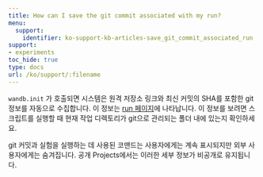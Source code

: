 ---
title: How can I save the git commit associated with my run?
menu:
  support:
    identifier: ko-support-kb-articles-save_git_commit_associated_run
support:
- experiments
toc_hide: true
type: docs
url: /ko/support/:filename
---

`wandb.init` 가 호출되면 시스템은 원격 저장소 링크와 최신 커밋의 SHA를 포함한 git 정보를 자동으로 수집합니다. 이 정보는 [run 페이지](/ko/guides/models/track/runs/#view-logged-runs)에 나타납니다. 이 정보를 보려면 스크립트를 실행할 때 현재 작업 디렉토리가 git으로 관리되는 폴더 내에 있는지 확인하세요.

git 커밋과 실험을 실행하는 데 사용된 코맨드는 사용자에게는 계속 표시되지만 외부 사용자에게는 숨겨집니다. 공개 Projects에서는 이러한 세부 정보가 비공개로 유지됩니다.
